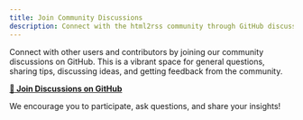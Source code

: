 ```yaml
---
title: Join Community Discussions
description: Connect with the html2rss community through GitHub discussions
---
```


Connect with other users and contributors by joining our community discussions on GitHub. This is a vibrant space for general questions, sharing tips, discussing ideas, and getting feedback from the community.

[**💬 Join Discussions on GitHub**](https://github.com/orgs/html2rss/discussions)

We encourage you to participate, ask questions, and share your insights!
